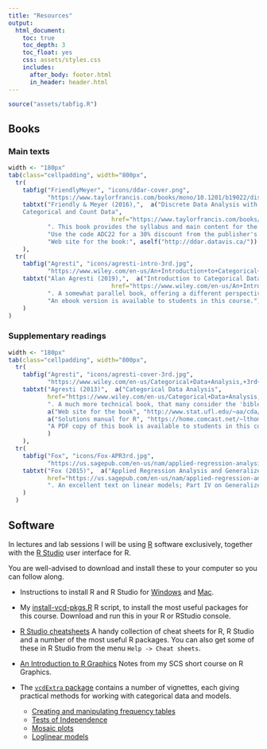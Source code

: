 ```yaml
---
title: "Resources"
output:
  html_document:
    toc: true
    toc_depth: 3
    toc_float: yes
    css: assets/styles.css
    includes:
      after_body: footer.html
      in_header: header.html
---
```


```r
source("assets/tabfig.R")
```

## Books {#books}

### Main texts {#texts}

```r
width <- "180px"
tab(class="cellpadding", width="800px",
  tr(
  	tabfig("FriendlyMeyer", "icons/ddar-cover.png", 
  	       "https://www.taylorfrancis.com/books/mono/10.1201/b19022/discrete-data-analysis-michael-friendly-david-meyer", width=width),
  	tabtxt("Friendly & Meyer (2016),",  a("Discrete Data Analysis with R: Visualization and Modeling Techniques for  
  	Categorical and Count Data",
  	                         href="https://www.taylorfrancis.com/books/mono/10.1201/b19022/discrete-data-analysis-michael-friendly-david-meyer"),
  	       ". This book provides the syllabus and main content for the course.", 
  	       "Use the code ADC22 for a 30% discount from the publisher's web site.", br(),
           "Web site for the book:", aself("http://ddar.datavis.ca/"))
  	),
  tr(
  	tabfig("Agresti", "icons/agresti-intro-3rd.jpg", 
  	       "https://www.wiley.com/en-us/An+Introduction+to+Categorical+Data+Analysis%2C+3rd+Edition-p-9781119405283", width=width),
  	tabtxt("Alan Agresti (2019),",  a("Introduction to Categorical Data Analysis, 3rd Ed.",
  	                         href="https://www.wiley.com/en-us/An+Introduction+to+Categorical+Data+Analysis%2C+3rd+Edition-p-9781119405283"),
  	       ". A somewhat parallel book, offering a different perspective on categorical data analysis.", br(),
           "An ebook version is available to students in this course.")
  	)
)
```

### Supplementary readings {#supp}

```r
width <- "180px"
tab(class="cellpadding", width="800px",
  tr(
  	tabfig("Agresti", "icons/agresti-cover-3rd.jpg", 
  	       "https://www.wiley.com/en-us/Categorical+Data+Analysis,+3rd+Edition-p-9780470463635", width=width),
  	tabtxt("Agresti (2013)",  a("Categorical Data Analysis",
  	       href="https://www.wiley.com/en-us/Categorical+Data+Analysis,+3rd+Edition-p-9780470463635"),
  	       ". A much more technical book, that many consider the 'bible' for categorical data analysis methods.", br(),
  	       a("Web site for the book", "http://www.stat.ufl.edu/~aa/cda/cda.html"), br(),
  	       a("Solutions manual for R", "https://home.comcast.net/~lthompson221/Splusdiscrete2.pdf"), br(),
  	       "A PDF copy of this book is available to students in this course."
           )
  	),
  tr(
  	tabfig("Fox", "icons/Fox-APR3rd.jpg", 
  	       "https://us.sagepub.com/en-us/nam/applied-regression-analysis-and-generalized-linear-models/book237254", width=width),
  	tabtxt("Fox (2015)",  a("Applied Regression Analysis and Generalized Linear Models",
  	       href="https://us.sagepub.com/en-us/nam/applied-regression-analysis-and-generalized-linear-models/book237254"),
  	       ". An excellent text on linear models; Part IV on Generalized Linear Models provides a clear and comprehensive discussion.")
  	)
  )
```

## Software {#software}

In lectures and lab sessions I will be using [R](http://www.r-project.org)
software exclusively, together with the [R Studio](http://www.rstudio.com/)
user interface for R.

You are well-advised to download and install these to your computer so you can follow along.

* Instructions to install R and R Studio for [Windows](tutorials/installing-r-rstudio-windows.pdf) and [Mac](tutorials/installing-r-rstudio-mac.pdf). 

* My [install-vcd-pkgs.R](R/install-vcd-pkgs.R) R script, to install the most useful packages for this course. Download and run this in your R or RStudio console.

* [R Studio cheatsheets](tutorials/rstudio-cheat-sheets.pdf) A handy collection of cheat sheets for R, R Studio and a number of the most useful R packages. You can also get some of these in R Studio from the menu `Help -> Cheat sheets`.

* [An Introduction to R Graphics](http://www.datavis.ca/courses/RGraphics/) Notes from my SCS short course on R Graphics. 

* The [`vcdExtra` package](https://friendly.github.io/) contains a number of vignettes, each giving practical methods for working with categorical data and models.

  + [Creating and manipulating frequency tables](https://friendly.github.io/vcdExtra/articles/creating.html)
  + [Tests of Independence](https://friendly.github.io/vcdExtra/articles/tests.html)
  + [Mosaic plots](https://friendly.github.io/vcdExtra/articles/mosaics.html)
  + [Loglinear models](https://friendly.github.io/vcdExtra/articles/loglinear.html)
